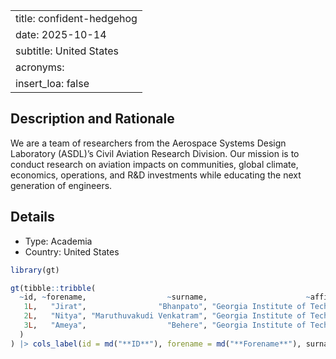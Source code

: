 
---
title: confident-hedgehog
date: 2025-10-14
subtitle: United States
acronyms:
  insert_loa: false
---

## Description and Rationale

We are a team of researchers from the Aerospace Systems Design Laboratory (ASDL)'s Civil Aviation Research Division. Our mission is to conduct research on aviation impacts on communities, global climate, economics, operations, and R&D investments while educating the next generation of engineers.

## Details

* Type: Academia
* Country: United States

```r
library(gt)

gt(tibble::tribble(
  ~id, ~forename,                  ~surname,                      ~affiliation,
   1L,   "Jirat",                "Bhanpato", "Georgia Institute of Technology",
   2L,   "Nitya", "Maruthuvakudi Venkatram", "Georgia Institute of Technology",
   3L,   "Ameya",                  "Behere", "Georgia Institute of Technology"
  )
) |> cols_label(id = md("**ID**"), forename = md("**Forename**"), surname ~ md("**Surname**"), affiliation ~ md("**Affiliation**"))
```
